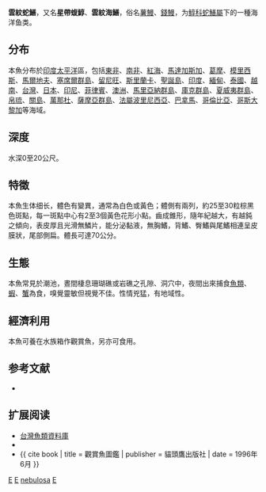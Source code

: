 {{Speciesbox 
| image = Echidna nebulosa by NPS.jpg
| image_width = 250px
| image_caption = 雲紋蛇鱔, ''Echidna nebulosa''
| status = NE
| status_system = IUCN3.1
| status_ref = 
| taxon = Echidna nebulosa
| authority =  [[Ahl|Ahl]], 1789
| synonyms = *''Poecilophis nebulosa''<br /><small>Ahl, 1789</small>
*''Muraena nebulosa''<br /><small>Ahl, 1789</small>
*''Gymnothorax boschii''<br /><small>Bleeker, 1853</small>
*''Gymnothorax boschi''<br /><small>Bleeker, 1853</small>
*''Lycodontis boschi''<br /><small>Bleeker, 1853</small>
*''Muraena ophis''<br /><small>Rüppell, 1830</small>
*''Echidna variegata''<br /><small>Bleeker, 1864</small>
}}
'''雲紋蛇鱔'''，又名'''星帶蝮鯙'''、'''雲紋海鱔'''，俗名[[薯鰻|薯鰻]]、[[錢鰻|錢鰻]]，为[[鯙科|鯙科]][[蛇鱔屬|蛇鱔屬]]下的一種海洋鱼类。

==分布==
本魚分布於[[印度|印度]][[太平洋|太平洋]]區，包括[[東非|東非]]、[[南非|南非]]、[[紅海|紅海]]、[[馬達加斯加|馬達加斯加]]、[[葛摩|葛摩]]、[[模里西斯|模里西斯]]、[[馬爾地夫|馬爾地夫]]、[[塞席爾群島|塞席爾群島]]、[[留尼旺|留尼旺]]、[[斯里蘭卡|斯里蘭卡]]、[[聖誕島|聖誕島]]、[[印度|印度]]、[[緬甸|緬甸]]、[[泰國|泰國]]、[[越南|越南]]、[[台灣|台灣]]、[[日本|日本]]、[[印尼|印尼]]、[[菲律賓|菲律賓]]、[[澳洲|澳洲]]、[[馬里亞納群島|馬里亞納群島]]、[[庫克群島|庫克群島]]、[[夏威夷群島|夏威夷群島]]、[[帛琉|帛琉]]、[[關島|關島]]、[[萬那杜|萬那杜]]、[[薩摩亞群島|薩摩亞群島]]、[[法屬波里尼西亞|法屬波里尼西亞]]、[[巴拿馬|巴拿馬]]、[[哥倫比亞|哥倫比亞]]、[[哥斯大黎加|哥斯大黎加]]等海域。

==深度==
水深0至20公尺。

==特徵==
本魚生体细长，體色有變異，通常為白色或黃色；體側有兩列，約25至30粒棕黑色斑點，每一斑點中心有2至3個黃色花形小點。齒成錐形，隨年紀越大，有越鈍之傾向，表皮厚且光滑無鱗片，能分泌黏液，無胸鰭，背鰭、臀鰭與尾鰭相連呈皮膜狀，尾部側扁。體長可達70公分。

==生態==
本魚常見於潮池，晝間棲息珊瑚礁或岩礁之孔隙、洞穴中，夜間出來捕食[[魚類|魚類]]、[[蝦|蝦]]、[[蟹|蟹]]為食，嗅覺靈敏但視覺不佳。性情兇猛，有地域性。

==經濟利用==
本魚可養在水族箱作觀賞魚，另亦可食用。

==参考文献==
{{commons|Echidna nebulosa}}
* {{TaiBNET| zh=星帶蝮鯙 | id=380740 | binomial=Echidna nebulosa | authority=Ahl, 1789 | var= | accessdate=2013-01-24}}

== 扩展阅读 ==
{{refbegin}}
{{wikispecies-inline|Echidna nebulosa|雲紋蛇鱔}}
{{refend}}
*[http://fishdb.sinica.edu.tw/ 台灣魚類資料庫]
*{{FishBase_species|genus=Echidna|species=nebulosa|year=2011|month=12}}
*{{ cite book | title = 觀賞魚圖鑑 | publisher = 貓頭鷹出版社 | date = 1996年6月 }}
{{Taxonbar|from=Q614326}}

[[Category:食用魚|E]]
[[Category:觀賞魚|E]]
[[Category:蛇鱔屬|nebulosa]]
[[Category:1789年描述的魚類|E]]